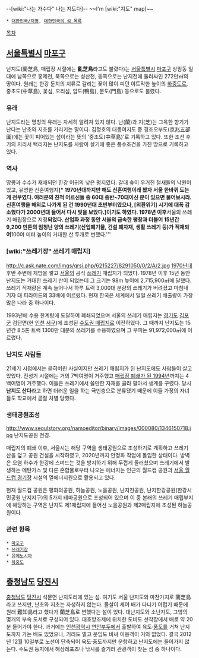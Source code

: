--[wiki:"나는 가수다" 나는 지도다]--
~~I'm [wiki:"지도" map]~~
 * [[대한민국/지명]], [[대한민국의 섬 목록]]

[[목차]]
== [[서울특별시]] [[마포구]]  ==
난지도(蘭芝島, 매립장 시절에는 '''亂芝島'''라고도 불렸다)는 [[서울특별시]] [[마포구]] 상암동 일대에 남쪽으로 홍제천, 북쪽으로는 성산천, 동쪽으로는 난지천에 둘러싸인 272만㎡의 땅이다. 원래는 한강 둔치의 지류로 갈리는 꽃이 많이 피던 야트막한 높이의 [[하중도]]로, 중초도(中草島), 꽃섬, 오리섬, 압도(鴨島), 문도(門島) 등으로도 불렸다.

=== 유래 ===
난지도라는 명칭의 유래는 자세히 알려져 있지 않다. 난(蘭)과 지(芝)는 그윽한 향기가 난다는 난초와 지초를 가리키는 말이다. 김정호의 대동여지도 중 경조오부도(京兆五部圖)에는 꽃이 피어있는 섬이라는 뜻의 '중초도(中草島)'로 기록하고 있다. 또한 조선 후기의 지리서 택리지는 난지도를 사람이 살기에 좋은 풍수조건을 가진 땅으로 기록하고 있다.

=== 역사 ===
땅콩과 수수가 재배되던 한강 어귀의 낮은 평지였다. 갈대 숲이 우거진 철새들의 낙원이었고, 유명한 신혼여행지'''[* 1970년대까지만 해도 신혼여행이래 봤자 서울 한바퀴 도는 게 전부였다. 여러분의 친척 어르신들 중 60대 중반~70대이신 분이 있으면 물어보시라. 신혼여행을 해외로 나가게 된 건 1990년대 초반부터였으나, [외환위기] 시기에 대폭 감소했다가 2000년대 들어서 다시 빛을 보았다.]이기도 하였다. 
1978년 이후 '''서울의 쓰레기 매립장으로 지정'''되었다. 산업화 과정 동안 서울의 급속한 팽창과 더불어 15년간 9,200 만톤의 엄청난 양의 쓰레기(산업폐기물, 건설 폐자재, 생활 쓰레기 등)가 적재되어 '''100여 미터 높이의 거대한 산 두개로 변했다.''' 

=== [wiki:"쓰레기장" 쓰레기 매립지] ===
http://c.ask.nate.com/imgs/qrsi.php/6215227/8291050/0/2/A/2.jpg
[[1970년대]] 후반 주변에 제방을 쌓고 [[서울특별시|서울]]의 공식 [[쓰레기]] 매립지가 되었다. 1978년 이후 15년 동안 난지도는 거대한 쓰레기 산이 되었는데 그 크기는 98m 높이에 2,715,900㎡에 달했다. 쓰레기 적재량은 계속 늘어나서 하루 트럭 3,000대 분량의 쓰레기가 버려졌고 마침내 기자 대 피라미드의 33배에 이르렀다. 현재 한국은 세계에서 일일 쓰레기 배출량이 가장 많은 나라 중 하나이다.

1993년에 수용 한계량에 도달하여 폐쇄되었으며 서울의 쓰레기 매립지는 [[경기도]] [[김포시|김포군]] 검단면(현 [[인천광역시|인천]] [[서구(인천)|서구]])에 조성된 [[수도권 매립지]]로 이전하였다. 그 때까지 난지도는 15년간 8.5톤 트럭 1300만 대분의 쓰레기를 수용하였으며 그 부피는 91,972,000㎥에 이르렀다.

=== 난지도 사람들 ===

21세기 시점에서는 묻혀버린 사실이지만 쓰레기 매립지가 된 난지도에도 사람들이 살고 있었다. 전성기 시절에는 거의 7백여명이 거주했고 [http://newslibrary.naver.com/viewer/index.nhn?articleId=1993020300209220003&edtNo=1&printCount=1&publishDate=1993-02-03&officeId=00020&pageNo=20&printNo=22075&publishType=00020 매립장 폐쇄가 된 1994년]까지는 4백여명이 거주했다. 이들은 쓰레기에서 쓸만한 자재를 골라 팔아서 생계를 꾸렸다. 당시 '''난지도 산다'''라고 하면 더러운 일을 하는 극빈층으로 분류됐기 때문에 이들 가정의 자녀들도 학교에서 곧잘 차별 당했다.   

=== 생태공원조성 ===
http://www.seoulstory.org/namoeditor/binary/images/000080/1346150718.jpg
난지도공원 전경.

매립지의 폐쇄 이후, 서울시는 해당 구역을 생태공원으로 조성하기로 계획하고 쓰레기 산을 덮고 공원 건설을 시작하였고, 2020년까지 안정화 작업에 돌입한 상태이다. 방벽은 오염 하수가 한강에 스며드는 것을 방지하기 위해 두껍게 둘러쳤으며 쓰레기에서 발생하는 메탄가스 및 다른 혼합물로부터 나오는 에너지는 인근의 월드컵 공원과 [[서울 월드컵 경기장]] 시설의 열에너지원으로 활용되고 있다.
 
현재 월드컵 공원은 평화의공원, 하늘공원, 노을공원, 난지천공원, 난지한강공원(한강시민공원 난지지구)의 5가지 테마공원으로 조성되어 있으며 이 중 본래의 쓰레기 매립부지에 해당하는 구역은 난지도 제1매립지에 들어선 노을공원과 제2매립지에 조성된 하늘공원이다.

=== 관련 항목 ===
 * [[마포구]]
 * [[쓰레기장]]
 * [[유메노시마]]
 * [[하중도]]

== [[충청남도]] [[당진시]] ==
[[충청남도]] [[당진시]] 석문면 난지도리에 있는 섬. 여기도 서울 난지도와 마찬가지로 蘭芝島라고 쓰지만, 난초와 지초는 자생하지 않는다. 물살이 세어 배가 다니기 어렵기 때문에 원래 難知島라고 했다가 蘭芝島로 변했다는 설이 있다. 대난지도와 소난지도, 그밖의 몇개의 부속 도서로 구성되어 있다.
대호방조제에 위치한 도비도 선착장에서 배로 약 20분 들어가야 한다. 과거에는 [[인천광역시]] [[연안부두]]에서 출발하여 육도·[[풍도]]를 거쳐 난지도까지 가는 배도 있었으나, 거리도 멀고 운임도 비싸 이용객이 거의 없었다. 결국 2012년 12월 10일부로 노선이 단축되어 육도·풍도까지만 운항하고 난지도에는 들어가지 않는다.
수도권 등지에서 해상레포츠나 낚시를 즐기러 관광객이 찾는 섬 중 하나이다.
